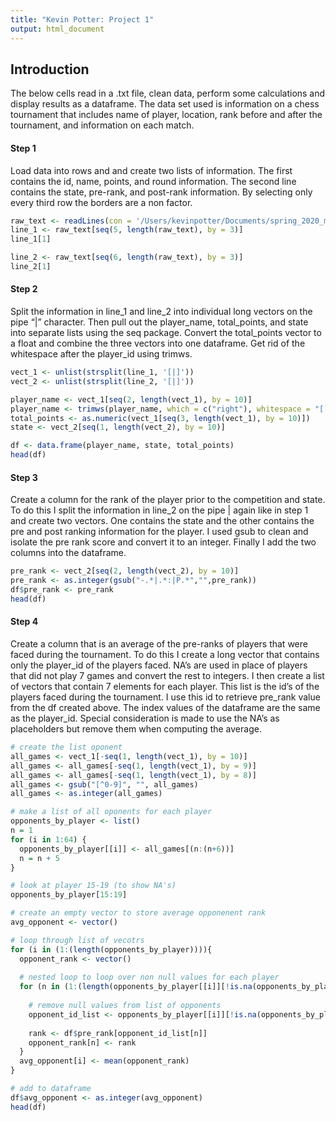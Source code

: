 ```yaml
---
title: "Kevin Potter: Project 1"
output: html_document
---
```


## Introduction

The below cells read in a .txt file, clean data, perform some calculations and display results as a dataframe. The data set used is information on a chess tournament that includes name of player, location, rank before and after the tournament, and information on each match.    

#### Step 1

Load data into rows and and create two lists of information. The first contains the id, name, points, and round information. The second line contains the state, pre-rank, and post-rank information. By selecting only every third row the borders are a non factor.
```r
raw_text <- readLines(con = '/Users/kevinpotter/Documents/spring_2020_ms/data_607/project_1/tournamentinfo.txt')
line_1 <- raw_text[seq(5, length(raw_text), by = 3)]
line_1[1]
```


```r
line_2 <- raw_text[seq(6, length(raw_text), by = 3)]
line_2[1]
```

#### Step 2

Split the information in line_1 and line_2 into individual long vectors on the pipe "|" character. Then pull out the player_name, total_points, and state into separate lists using the seq package. Convert the total_points vector to a float and combine the three vectors into one dataframe. Get rid of the whitespace after the player_id using trimws.
```r
vect_1 <- unlist(strsplit(line_1, '[|]'))
vect_2 <- unlist(strsplit(line_2, '[|]'))

player_name <- vect_1[seq(2, length(vect_1), by = 10)]
player_name <- trimws(player_name, which = c("right"), whitespace = "[ \t\r\n]")
total_points <- as.numeric(vect_1[seq(3, length(vect_1), by = 10)])
state <- vect_2[seq(1, length(vect_2), by = 10)]

df <- data.frame(player_name, state, total_points)
head(df)
```


#### Step 3 

Create a column for the rank of the player prior to the competition and state. To do this I split the information in line_2 on the pipe | again like in step 1 and create two vectors. One contains the state and the other contains the pre and post ranking information for the player. I used gsub to clean and isolate the pre rank score and convert it to an integer. Finally I add the two columns into the dataframe.
```r
pre_rank <- vect_2[seq(2, length(vect_2), by = 10)]
pre_rank <- as.integer(gsub("-.*|.*:|P.*","",pre_rank))
df$pre_rank <- pre_rank
head(df)
```


#### Step 4

Create a column that is an average of the pre-ranks of players that were faced during the tournament. To do this I create a long vector that contains only the player_id of the players faced. NA's are used in place of players that did not play 7 games and convert the rest to integers. I then create a list of vectors that contain 7 elements for each player. This list is the id’s of the players faced during the tournament.  I use this id to retrieve pre_rank value from the df created above. The index values of the dataframe are the same as the player_id. Special consideration is made to use the NA's as placeholders but remove them when computing the average. 

```r
# create the list oponent
all_games <- vect_1[-seq(1, length(vect_1), by = 10)] 
all_games <- all_games[-seq(1, length(vect_1), by = 9)]
all_games <- all_games[-seq(1, length(vect_1), by = 8)]
all_games <- gsub("[^0-9]", "", all_games)
all_games <- as.integer(all_games)

# make a list of all oponents for each player
opponents_by_player <- list()
n = 1
for (i in 1:64) {
  opponents_by_player[[i]] <- all_games[(n:(n+6))]
  n = n + 5
}

# look at player 15-19 (to show NA's)
opponents_by_player[15:19]
```


```r
# create an empty vector to store average opponenent rank
avg_opponent <- vector()

# loop through list of vecotrs
for (i in (1:(length(opponents_by_player)))){
  opponent_rank <- vector()
  
  # nested loop to loop over non null values for each player
  for (n in (1:(length(opponents_by_player[[i]][!is.na(opponents_by_player[[i]])])))){
    
    # remove null values from list of opponents
    opponent_id_list <- opponents_by_player[[i]][!is.na(opponents_by_player[[i]])]
    
    rank <- df$pre_rank[opponent_id_list[n]]
    opponent_rank[n] <- rank
  }
  avg_opponent[i] <- mean(opponent_rank)
}

# add to dataframe
df$avg_opponent <- as.integer(avg_opponent)
head(df)
```
